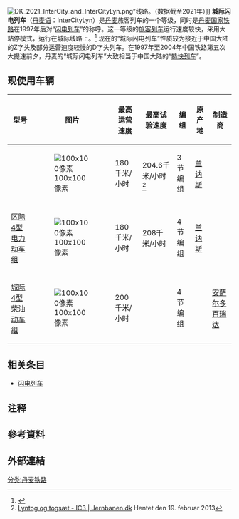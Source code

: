 [[File:DK_2021_InterCity_and_InterCityLyn.png|thumb]]”{{NoteTag|在中国，“城际列车”一词通常泛指所有线路横跨至少两座城市行政区域的长途旅客列车。在丹麦，“城际列车”一词通常指线路横跨至少两座城市行政区域且停站较少的旅客列车。}}线路。（数据截至2021年）]]
'''城际闪电列车'''（[[丹麦语|丹麦语]]：InterCityLyn）是[[丹麦|丹麦]]旅客列车的一个等级，同时是[[丹麦国家铁路|丹麦国家铁路]]在1997年后对“[[闪电列车|闪电列车]]”的称呼。这一等级的[[旅客列车|旅客列车]]运行速度较快，采用大站停模式，运行在城际线路上。<ref>{{Cite book|edition=[1. oplag]|chapter=|url=https://www.worldcat.org/oclc/760718211|publisher=Banebøger|date=2010|location=Smørum|isbn=978-87-91434-26-6|oclc=760718211|last=Poulsen, John, f. 1951.|last2=Allan Testrup|last3=Lars Græsted Jensen|title=Fra lyntog til InterCity : historien om landsdelstrafikken i Danmark gennem 75 år|first=|year=|pages=}}</ref> 现在的“城际闪电列车”性质较为接近于中国大陆的Z字头及部分运营速度较慢的D字头列车。在1997年至2004年中国铁路第五次大提速前夕，丹麦的“城际闪电列车”大致相当于中国大陆的“[[特快列车|特快列车]]”。

== 现使用车辆 ==
{| class="wikitable"
!型号
!图片
!最高运营速度
!最高试验速度
!编组
!原产地
!制造商
|-
!{{Link-da|城际3型柴油动车组|IC3}}
|[[File:DSB_train_Denmark_Aalborg_2003_ubt.jpeg|100x100像素]]
|180千米/小时
|204.6千米/小时<ref>[http://jernbanen.dk/lyntog.php?typenr=5&n=dsb-ic3-litra-mfa-mfb Lyntog og togsæt - IC3 | Jernbanen.dk] {{Wayback|url=http://jernbanen.dk/lyntog.php?typenr=5&n=dsb-ic3-litra-mfa-mfb |date=20130806180226 }} Hentet den 19. februar 2013</ref>
|3节编组
|{{DEN}}[[兰讷斯|兰讷斯]]
|{{link-da|斯堪的亚公司|Scandia A/S}}
|-
![[区际4型电力动车组|区际4型电力动车组]]
|[[File:DSB_IR4_-_2019.JPG|100x100像素]]
|180千米/小时
|208千米/小时
|4节编组
|{{DEN}}[[兰讷斯|兰讷斯]]
|{{link-da|斯堪的亚公司|Scandia A/S}}
|-
![[城际4型柴油动车组|城际4型柴油动车组]]
|[[File:Ic4_kh_2008_07_08.JPG|100x100像素]]
|200千米/小时
|
|4节编组
|{{ITA}}
|[[安萨尔多百瑞达|安萨尔多百瑞达]]
|}

== 相关条目 ==
*[[闪电列车|闪电列车]]

== 注释 ==
{{NoteFoot}}

== 參考資料 ==
{{Reflist|}}

== 外部連結 ==
{{commonscat}}
[[分类:丹麦铁路|分类:丹麦铁路]]
